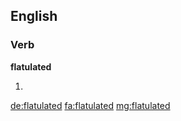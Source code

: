 ==English==

===Verb===
'''flatulated'''

# {{past of|flatulate}}

[[de:flatulated]]
[[fa:flatulated]]
[[mg:flatulated]]
